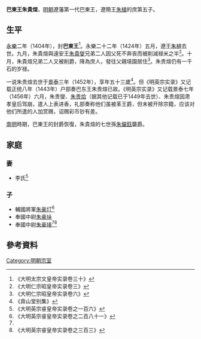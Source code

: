 '''巴東王朱貴煊'''{{BD|1400年||1452年||catIdx=Z朱}}，[[明朝|明朝]]遼藩第一代巴東王，遼簡王[[朱植|朱植]]的庶第五子。

==生平==
[[永樂_(明朝)|永樂]]二年（1404年），封'''巴東王'''<ref>《大明太宗文皇帝实录卷三十》</ref>。永樂二十二年（1424年）五月，遼王[[朱植|朱植]]去世。九月，朱貴煊與遠安王[[朱貴燮|朱貴燮]]兄弟二人因父死不奔丧而被削減禄米之半<ref>《大明仁宗昭皇帝实录卷三》</ref>。十月，朱貴煊兄弟二人又被削爵，降為庶人，發往父親墳園居住<ref>《大明仁宗昭皇帝实录卷六》</ref>。朱贵煊仍有一千石的岁禄。

一说朱贵煊去世于[[景泰_(年号)|景泰]]三年（1452年），享年五十三歲<ref>《弇山堂别集》</ref>。但《明英宗实录》又记载正统八年（1443年）户部奏巴东王朱贵煊已故。《明英宗实录》又记载景泰七年（1456年）六月，朱贵燮、[[朱贵烚|朱贵烚]]（据其他记载已于1449年去世）、朱贵煊因肃孝皇后驾崩，遣人上表进香，礼部奏称他们虽被革王爵，但未被开除宗籍，应该对他们所遣的人加赏赐，诏赐彩币钞有差。

[[南明|南明]]時期，巴東王的封爵恢復，朱貴煊的七世孫[[朱儼鈺|朱儼鈺]]襲爵。

==家庭==
===妻===
*李氏<ref name="#1">《大明英宗睿皇帝实录卷之一百六》</ref>

===子===
*輔國將軍[[朱豪圢|朱豪圢]]<ref>《大明英宗睿皇帝实录卷之二百八十一》</ref>
*奉國中尉[[朱豪垛|朱豪垛]]
*奉國中尉[[朱豪埢|朱豪埢]]<ref name="#1"/><ref>《大明英宗睿皇帝实录卷之三百三》</ref>

==參考資料==
{{reflist|2}}

{{s-start}}
{{s-none|無|[[明朝|明政府]]封之}}
{{s-ttl|title=[[明朝藩王列表_(遼王系)#巴東國|明巴東國國王]]|years=1404年－1424年}}
{{s-aft|after=七世孫[[朱儼鈺|朱儼鈺]]}}
{{end}}

[[Category:明朝宗室|Category:明朝宗室]]